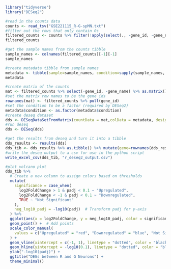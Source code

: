```r
library("tidyverse")
library("DESeq2")
```
```r
#read in the counts data
counts <- read_tsv("GSE221115_R-G-spMN.txt") 
#filter out the rows that only contain 0s
filtered_counts <- counts %>% filter(!apply(select(., -gene_id, -gene_name), 1, function(x) length(unique(x)) == 1))
filtered_counts
```

```r
#get the sample names from the counts tibble
sample_names <- colnames(filtered_counts)[-1][-1]
sample_names
```

```r
#create metadata tibble from sample names
metadata <- tibble(sample=sample_names, condition=sapply(sample_names, function(x) return(substring(x, 1, 1))))
metadata
```

```r
#create matrix of the counts
mat <- filtered_counts %>% select(-gene_id, -gene_name) %>% as.matrix()
#set the matrix row names to be the gene_ids
rownames(mat) <- filtered_counts %>% pull(gene_id)
#set the condition to be a factor (required by DESeq2)
metadata$condition <- as.factor(metadata$condition)
#create deseq dataset
dds <- DESeqDataSetFromMatrix(countData = mat,colData = metadata, design = ~condition)
#run deseq
dds <- DESeq(dds)
```

```r
#get the results from deseq and turn it into a tibble
dds_results <- results(dds)
dds_tib <- dds_results %>% as.tibble() %>% mutate(gene=rownames(dds_results))
#write the deseq output to a csv for use in the python script
write_excel_csv(dds_tib, "r_deseq2_output.csv")
```


```r
#plot volcano plot
dds_tib %>%
  # Create a new column to assign colors based on thresholds
  mutate(
    significance = case_when(
      log2FoldChange > 1 & padj < 0.1 ~ "Upregulated",
      log2FoldChange < -1 & padj < 0.1 ~ "Downregulated",
      TRUE ~ "Not Significant"
    ),
    neg_log10_padj = -log10(padj)  # Transform padj for y-axis
  ) %>%
  ggplot(aes(x = log2FoldChange, y = neg_log10_padj, color = significance)) +
  geom_point() +  # Add points
  scale_color_manual(
    values = c("Upregulated" = "red", "Downregulated" = "blue", "Not Significant" = "gray")
  ) +
  geom_vline(xintercept = c(-1, 1), linetype = "dotted", color = "black") +  # Add vertical lines
  geom_hline(yintercept = -log10(0.1), linetype = "dotted", color = "black") +  # Add horizontal line
  ylab("-log10(padj)") +
  ggtitle("DEGs between R and G Neurons") +
  theme_minimal()
```